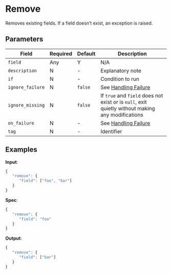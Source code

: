 
# Remove

<Synopsis>
Removes existing fields. If a field doesn’t exist, an exception is raised.
</Synopsis>

## Parameters

|Field|Required|Default|Description|
|---|---|---|---|
|`field`|Any|Y|N/A|List of fields to remove|
|`description`|N|-|Explanatory note|
|`if`|N|-|Condition to run|
|`ignore_failure`|N|`false`|See [Handling Failure](../handling-failure.mdx)|
|`ignore_missing`|N|`false`|If `true` and `field` does not exist or is `null`, exit quietly without making any modifications|
|`on_failure`|N|-|See [Handling Failure](../handling-failure.mdx)|
|`tag`|N|-|Identifier|

## Examples

**Input**:

```js
{
   "remove": {
      "field": ["foo", "bar"]
   }
}
```

**Spec**:

```js
{
   "remove": {
      "field": "foo"
   }
}
```

**Output**:

```js
{
   "remove": {
      "field": ["bar"]
   }
}
```
